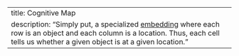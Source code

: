 ---
title: Cognitive Map
description: "Simply put, a specialized [embedding](embedding.qmd) where each row is an object and each column is a location. Thus, each cell tells us whether a given object is at a given location."
---